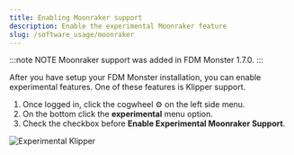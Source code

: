 ```yaml
---
title: Enabling Moonraker support
description: Enable the experimental Moonraker feature
slug: /software_usage/moonraker
---
```


:::note NOTE
Moonraker support was added in FDM Monster 1.7.0.
:::

After you have setup your FDM Monster installation, you can enable experimental features. One of these features is Klipper support.

1. Once logged in, click the cogwheel ⚙️ on the left side menu.
1. On the bottom click the **experimental** menu option.
1. Check the checkbox before **Enable Experimental Moonraker Support**.

![Experimental Klipper](../images/screenshots-1.7.0/experimental-klipper.png)
